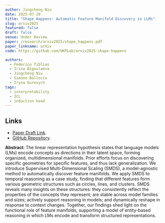 ```yaml
---
author: Jingcheng Niu
date: 2025-07-20
title: "Shape Happens: Automatic Feature Manifold Discovery in LLMs"
slug: arxiv2025
featured: false
draft: false
venue: Under Review
paper: /research/arxiv2025/shape_happens.pdf
paper_linkname: arXiv
code: https://github.com/UKPLab/arxiv2025-shape-happens

authors:
  - Federico Tiblias
  - Irina Bigoulaeva
  - Jingcheng Niu
  - Simone Balloccu
  - Iryna Gurevych
tags:
  - interpretability
  - ICL
  - induction head
---
```


## Links

- [Paper Draft Link](/research/arxiv2025/shape_happens.pdf).
- [GitHub Repository](https://github.com/UKPLab/arxiv2025-shape-happens).

**Abstract**: The linear representation hypothesis states that language models (LMs) encode concepts as directions in their latent space, forming organized, multidimensional manifolds. Prior efforts focus on discovering specific geometries for specific features, and thus lack generalization. We introduce Supervised Multi-Dimensional Scaling (SMDS), a model-agnostic method to automatically discover feature manifolds. We apply SMDS to temporal reasoning as a case study, finding that different features form various geometric structures such as circles, lines, and clusters. SMDS reveals many insights on these structures: they consistently reflect the properties of the concepts they represent; are stable across model families and sizes; actively support reasoning in models; and dynamically reshape in response to context changes. Together, our findings shed light on the functional role of feature manifolds, supporting a model of entity-based reasoning in which LMs encode and transform structured representations.